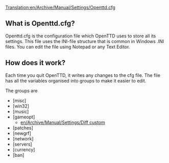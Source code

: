 [[Translation:en/Archive/Manual/Settings/Openttd.cfg]]
==What is Openttd.cfg?==

Openttd.cfg is the configuration file which OpenTTD uses to store all its settings. This file uses the INI-file structure that is common in Windows .INI files.  You can edit the file using Notepad or any Text Editor.

==How does it work?==

Each time you quit OpenTTD, it writes any changes to the cfg file.
The file has all the variables organised into groups to make it easier to edit.

The groups are
*<nowiki>[misc]</nowiki>
*<nowiki>[win32]</nowiki>
*<nowiki>[music]</nowiki>
*<nowiki>[gameopt]</nowiki>
**[[en/Archive/Manual/Settings/Diff custom]]
*<nowiki>[patches]</nowiki>
*<nowiki>[newgrf]</nowiki>
*<nowiki>[network]</nowiki>
*<nowiki>[servers]</nowiki>
*<nowiki>[currency]</nowiki>
*<nowiki>[ban]</nowiki>